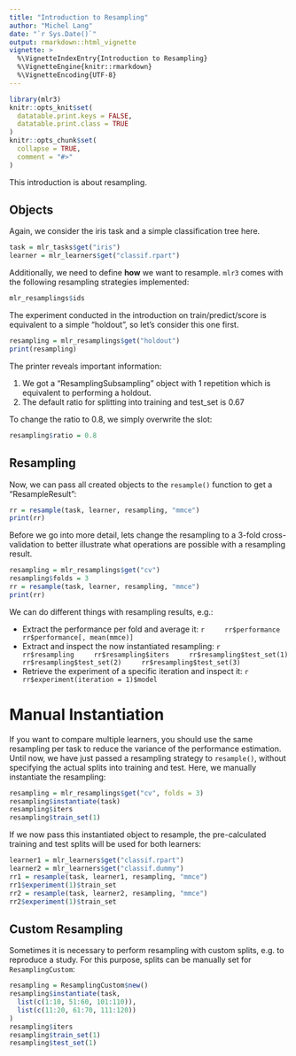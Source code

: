 ```yaml
---
title: "Introduction to Resampling"
author: "Michel Lang"
date: "`r Sys.Date()`"
output: rmarkdown::html_vignette
vignette: >
  %\VignetteIndexEntry{Introduction to Resampling}
  %\VignetteEngine{knitr::rmarkdown}
  %\VignetteEncoding{UTF-8}
---
```


```r
library(mlr3)
knitr::opts_knit$set(
  datatable.print.keys = FALSE,
  datatable.print.class = TRUE
)
knitr::opts_chunk$set(
  collapse = TRUE,
  comment = "#>"
)
```

This introduction is about resampling.

## Objects

Again, we consider the iris task and a simple classification tree here.
```r
task = mlr_tasks$get("iris")
learner = mlr_learners$get("classif.rpart")
```

Additionally, we need to define **how** we want to resample. `mlr3` comes with the following resampling strategies implemented:
```r
mlr_resamplings$ids
```
The experiment conducted in the introduction on train/predict/score is equivalent to a simple "holdout", so let's consider this one first.
```r
resampling = mlr_resamplings$get("holdout")
print(resampling)
```
The printer reveals important information:

1. We got a "ResamplingSubsampling" object with 1 repetition which is equivalent to performing a holdout.
2. The default ratio for splitting into training and test_set is $0.67$

To change the ratio to $0.8$, we simply overwrite the slot:
```r
resampling$ratio = 0.8
```

## Resampling

Now, we can pass all created objects to the `resample()` function to get a "ResampleResult":

```r
rr = resample(task, learner, resampling, "mmce")
print(rr)
```

Before we go into more detail, lets change the resampling to a 3-fold cross-validation to better illustrate what operations are possible with a resampling result.
```r
resampling = mlr_resamplings$get("cv")
resampling$folds = 3
rr = resample(task, learner, resampling, "mmce")
print(rr)
```

We can do different things with resampling results, e.g.:

* Extract the performance per fold and average it:
    ```r
    rr$performance
    rr$performance[, mean(mmce)]
    ```
* Extract and inspect the now instantiated resampling:
    ```r
    rr$resampling
    rr$resampling$iters
    rr$resampling$test_set(1)
    rr$resampling$test_set(2)
    rr$resampling$test_set(3)
    ```
* Retrieve the experiment of a specific iteration and inspect it:
    ```r
    rr$experiment(iteration = 1)$model
    ```

# Manual Instantiation

If you want to compare multiple learners, you should use the same resampling per task to reduce the variance of the performance estimation.
Until now, we have just passed a resampling strategy to `resample()`, without specifying the actual splits into training and test.
Here, we manually instantiate the resampling:

```r
resampling = mlr_resamplings$get("cv", folds = 3)
resampling$instantiate(task)
resampling$iters
resampling$train_set(1)
```
If we now pass this instantiated object to resample, the pre-calculated training and test splits will be used for both learners:
```r
learner1 = mlr_learners$get("classif.rpart")
learner2 = mlr_learners$get("classif.dummy")
rr1 = resample(task, learner1, resampling, "mmce")
rr1$experiment(1)$train_set
rr2 = resample(task, learner2, resampling, "mmce")
rr2$experiment(1)$train_set
```

## Custom Resampling

Sometimes it is necessary to perform resampling with custom splits, e.g. to reproduce a study.
For this purpose, splits can be manually set for `ResamplingCustom`:
```r
resampling = ResamplingCustom$new()
resampling$instantiate(task,
  list(c(1:10, 51:60, 101:110)),
  list(c(11:20, 61:70, 111:120))
)
resampling$iters
resampling$train_set(1)
resampling$test_set(1)
```
